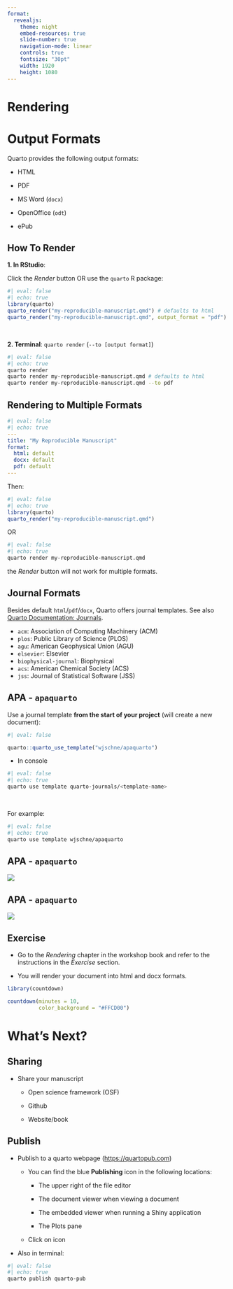 ```yaml
---
format:
  revealjs:
    theme: night
    embed-resources: true
    slide-number: true
    navigation-mode: linear
    controls: true
    fontsize: "30pt"
    width: 1920
    height: 1080
---
```


# Rendering {background-color="#FFCD00"}

# Output Formats

Quarto provides the following output formats:

-   HTML

-   PDF

-   MS Word (`docx`)

-   OpenOffice (`odt`)

-   ePub

## How To Render

**1. In RStudio**:

Click the *Render* button OR use the `quarto` R package:

```r
#| eval: false
#| echo: true
library(quarto)
quarto_render("my-reproducible-manuscript.qmd") # defaults to html
quarto_render("my-reproducible-manuscript.qmd", output_format = "pdf")
```

<br>

**2. Terminal**: `quarto render` (`--to [output format]`)

```bash
#| eval: false
#| echo: true
quarto render
quarto render my-reproducible-manuscript.qmd # defaults to html
quarto render my-reproducible-manuscript.qmd --to pdf
```

## Rendering to Multiple Formats

```yaml
#| eval: false
#| echo: true
---
title: "My Reproducible Manuscript"
format: 
  html: default
  docx: default
  pdf: default
---
```

Then:

```r
#| eval: false
#| echo: true
library(quarto)
quarto_render("my-reproducible-manuscript.qmd")
```

OR

```bash
#| eval: false
#| echo: true
quarto render my-reproducible-manuscript.qmd
```

::: callout-note
the *Render* button will not work for multiple formats.
:::

## Journal Formats

Besides default `html`/`pdf`/`docx`, Quarto offers journal templates. See also [Quarto Documentation: Journals](https://quarto.org/docs/journals/).

-   `acm`: Association of Computing Machinery (ACM)
-   `plos`: Public Library of Science (PLOS)
-   `agu`: American Geophysical Union (AGU)
-   `elsevier`: Elsevier
-   `biophysical-journal`: Biophysical
-   `acs`: American Chemical Society (ACS)
-   `jss`: Journal of Statistical Software (JSS)

## APA - `apaquarto`

Use a journal template **from the start of your project** (will create a new document):

```r
#| eval: false

quarto::quarto_use_template("wjschne/apaquarto")

```

-   In console

```bash
#| eval: false
#| echo: true
quarto use template quarto-journals/<template-name>
```

<br>

For example:

```bash
#| eval: false
#| echo: true
quarto use template wjschne/apaquarto

```

## APA - `apaquarto`

![](https://github.com/wjschne/apaquarto/raw/main/img/docx.png){fig-align="center"}

## APA - `apaquarto`

![](https://github.com/wjschne/apaquarto/raw/main/img/journalmode.png){fig-align="center"}

## Exercise

-   Go to the *Rendering* chapter in the workshop book and refer to the instructions in the *Exercise* section.

-   You will render your document into html and docx formats.

```r
library(countdown)

countdown(minutes = 10,
          color_background = "#FFCD00")
```

# What's Next?

## Sharing

-   Share your manuscript

    -   Open science framework (OSF)

    -   Github

    -   Website/book

## Publish 

-   Publish to a quarto webpage ([https://quartopub.com](https://quartopub.com/))

    -   You can find the blue **Publishing** icon in the following locations:

        -   The upper right of the file editor

        -   The document viewer when viewing a document

        -   The embedded viewer when running a Shiny application

        -   The Plots pane

    -   Click on icon

-   Also in terminal:

```bash
#| eval: false
#| echo: true
quarto publish quarto-pub
```
